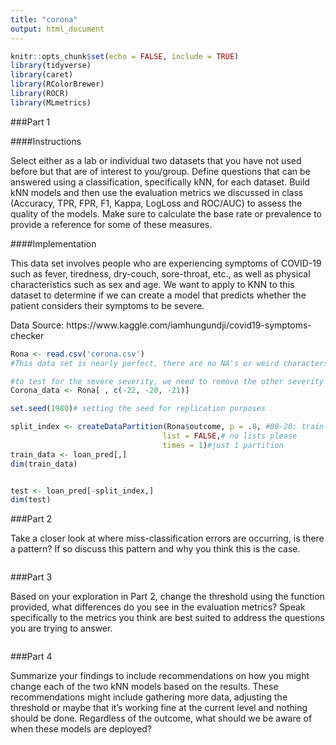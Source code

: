 ```yaml
---
title: "corona"
output: html_document
---
```


```r
knitr::opts_chunk$set(echo = FALSE, include = TRUE)
library(tidyverse)
library(caret)
library(RColorBrewer)
library(ROCR)
library(MLmetrics)
```

###Part 1 

####Instructions

Select either as a lab or individual two datasets that you have not used before but that are of interest to you/group. Define questions that can be answered using a classification, specifically kNN, for each dataset. Build kNN models and then use the evaluation metrics we discussed in class (Accuracy, TPR, FPR, F1, Kappa, LogLoss and ROC/AUC) to assess the quality of the models. Make sure to calculate the base rate or prevalence to provide a reference for some of these measures.

####Implementation 

This data set involves people who are experiencing symptoms of COVID-19 such as fever, tiredness, dry-couch, sore-throat, etc., as well as physical characteristics such as sex and age. We want to apply to KNN to this dataset to determine if we can create a model that predicts whether the patient considers their symptoms to be severe.

Data Source: https://www.kaggle.com/iamhungundji/covid19-symptoms-checker
```r
Rona <- read.csv('corona.csv')
#This data set is nearly perfect, there are no NA's or weird characters and every column is in a boolean format except for the country variable, which needs to be a String or character vector

#to test for the severe severity, we need to remove the other severity categories because that owuld give us 100% clarity on whether they think they're severe or not
Corona_data <- Rona[ , c(-22, -20, -21)] 

```


```r
set.seed(1980)# setting the seed for replication purposes

split_index <- createDataPartition(Rona$outcome, p = .8, #80-20: train-test
                                  list = FALSE,# no lists please
                                  times = 1)#just 1 partition
train_data <- loan_pred[,]
dim(train_data)


test <- loan_pred[-split_index,]
dim(test)
```

###Part 2

Take a closer look at where miss-classification errors are occurring, is there a pattern? If so discuss this pattern and why you think this is the case. 

```r

```


###Part 3

Based on your exploration in Part 2, change the threshold using the function provided, what differences do you see in the evaluation metrics? Speak specifically to the metrics you think are best suited to address the questions you are trying to answer. 

```r

```

###Part 4 

Summarize your findings to include recommendations on how you might change each of the two kNN models based on the results. These recommendations might include gathering more data, adjusting the threshold or maybe that it's working fine at the current level and nothing should be done. Regardless of the outcome, what should we be aware of when these models are deployed? 

```r

```

